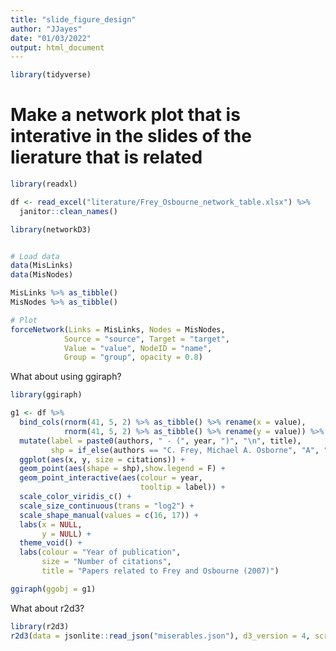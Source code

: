 ```yaml
---
title: "slide_figure_design"
author: "JJayes"
date: "01/03/2022"
output: html_document
---
```


```r
library(tidyverse)
```

# Make a network plot that is interative in the slides of the lierature that is related

```r
library(readxl)

df <- read_excel("literature/Frey_Osbourne_network_table.xlsx") %>% 
  janitor::clean_names()
```

```r
library(networkD3)


# Load data
data(MisLinks)
data(MisNodes)

MisLinks %>% as_tibble()
MisNodes %>% as_tibble()

# Plot
forceNetwork(Links = MisLinks, Nodes = MisNodes,
            Source = "source", Target = "target",
            Value = "value", NodeID = "name",
            Group = "group", opacity = 0.8)
```



What about using ggiraph?


```r
library(ggiraph)

g1 <- df %>% 
  bind_cols(rnorm(41, 5, 2) %>% as_tibble() %>% rename(x = value),
            rnorm(41, 5, 2) %>% as_tibble() %>% rename(y = value)) %>% 
  mutate(label = paste0(authors, " - (", year, ")", "\n", title),
         shp = if_else(authors == "C. Frey, Michael A. Osborne", "A", "B")) %>% 
  ggplot(aes(x, y, size = citations)) +
  geom_point(aes(shape = shp),show.legend = F) +
  geom_point_interactive(aes(colour = year,
                             tooltip = label)) +
  scale_color_viridis_c() +
  scale_size_continuous(trans = "log2") +
  scale_shape_manual(values = c(16, 17)) +
  labs(x = NULL,
       y = NULL) +
  theme_void() +
  labs(colour = "Year of publication",
       size = "Number of citations",
       title = "Papers related to Frey and Osbourne (2007)")

ggiraph(ggobj = g1)
```


What about r2d3?

```r
library(r2d3)
r2d3(data = jsonlite::read_json("miserables.json"), d3_version = 4, script = "forcegraph.js")
```





